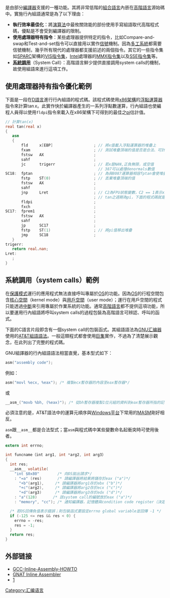 {{地区用词3
|zh-cn='''内联汇编'''
|zh-hk='''行內組語'''
|equiv-tw=hk
|start=（{{lang-en|'''Inline assembly'''}}），
|as=译作
|end=，
}}是由部分[[編譯器|編譯器]]支援的一種功能。其將非常低階的[[組合語言|組合語言]]內嵌在[[高階語言|高階語言]]源始碼中。實施行內組語通常是為了以下理由：
*'''執行效率最佳化'''：將[[演算法|演算法]]中最攸關效能的部份使用手寫組語取代高階程式碼，優點是不會受到編譯器的限制。
*'''使用處理器特有指令'''：某些處理器提供特定的指令，比如Compare-and-swap和Test-and-set指令可以直接用以實作[[信号_(计算机科学)|信號]]機制。因為[[多工|多工系統]]都需要信號機制，幾乎所有現代的處理器都支援前述的兩個指令。其它的一些指令集如[[SPARC|SPARC]]架構的[[VIS指令集|VIS指令集]]，[[Intel|Intel]]處理器的[[MMX|MMX指令集]]以及[[SSE|SSE指令集]]等。
*'''[[系统调用|系統調用]]'''（System Call）：高階語言鮮少提供直接調用system calls的機制，故使用組語來進行這項工作。

== 使用處理器持有指令優化範例 ==
下面是一段在[[D語言|D語言]]進行行內組語的程式碼。該程式碼使用[[X86|x86架構]]的[[FPU|浮點運算器]]指令來計算<math>\tan x</math>。此實作快於編譯器產生的一系列浮點數運算，行內組語也使編程人員得以使用<code>fldpi</code>指令來載入在x86架構下可得到的最佳之[[pi|pi]]估計值。

<syntaxhighlight lang="d">
// 計算tan(x)
real tan(real x)
{
   asm
   {
       fld     x[EBP]                  ; // 將x值載入浮點運算器的堆疊上
       fxam                            ; // 測試堆疊頂端的值是否是合法、可計算浮點數
       fstsw   AX                      ;
       sahf                            ;
       jc      trigerr                 ; // 若x是NAN,正負無限，或空值 
                                         // 387可以處理denormals數值
SC18:  fptan                           ; // 為與8087運算器相容fptan會使堆疊頂端為1.0，再來才是tan值，
       fstp    ST(0)                   ; // 丟棄堆疊頂端的值
       fstsw   AX                      ;
       sahf                            ;
       jnp     Lret                    ; // C2為FPU狀態變數，C2 == 1表示x超出允許的範圍
                                       ; // tan之週期為pi，下面的程式碼就是將x縮至允許的範圍
       fldpi                           ;
       fxch                            ;
SC17:  fprem1                          ;
       fstsw   AX                      ;
       sahf                            ;
       jp      SC17                    ;
       fstp    ST(1)                   ; // 將pi值移出堆疊
       jmp     SC18                    ;
   }
trigerr:
   return real.nan;
Lret:
   ;
}
</syntaxhighlight>

== 系統調用（system calls）範例 ==
在[[保護模式|保護模式]]運行的應用程式無法直接呼叫專屬於[[操作系統|OS]]的功能。因為[[作業系統|OS]]的行程空間包含[[核心空間|核心空間]]（kernel mode）與[[用戶空間|用戶空間]]（user mode）；運行在用戶空間的程式只能透過[[中斷|中斷]]來引用專屬於作業系統的功能。通常[[高階語言|高階語言]]都不提供這項功能，所以要運用行內組語將呼叫system calls的過程包裝為高階語言可辨認、呼叫的函式。

下面的C語言片段即含有一個system call的包裝函式。其組語語法為[[GNU汇编器|GNU汇编器]]使用的[[AT&T組語語法|AT&T組語語法]]。一般這類程式都會使用[[巨集|巨集]]實作，不過為了清楚展示觀念，在此列出了完整的程式碼。

GNU組譯器的行內組語語法相當直覺，基本型式如下：

<syntaxhighlight lang="c">asm("assembly code");</syntaxhighlight>

例如：

<syntaxhighlight lang="c">asm("movl %ecx, %eax"); /* 複製ecx暫存器的內容至eax暫存器*/</syntaxhighlight>

或

<syntaxhighlight lang="c">__asm_("movb %bh, (%eax)"); /* 從bh暫存器複製1位元組的資料到eax暫存器所指的記憶體區塊*/</syntaxhighlight>

必須注意的是，AT&T語法中的運算元順序與[[Windows|Windows平台]]下常用的[[MASM|MASM]]剛好相反。

<code>asm</code>跟<code>__asm__</code>都是合法型式；當<code>asm</code>與程式碼中某些變數命名起衝突時可使用後者。

<syntaxhighlight lang="c">
extern int errno;

int funcname（int arg1, int *arg2, int arg3）
{
  int res;
  __asm__ volatile(
    "int $0x80"        /* 向OS拋出請求*/
    : "=a" (res)       /* 請編譯器將結果將儲存於eax ("a")*/
      "+b"(arg1),     /* 請編譯器將arg1存於ebx ("b")*/
      "+c"(arg2),     /* 請編譯器將arg2存於ecx ("c")*/
      "+d"(arg3)      /* 請編譯器將arg3存於edx ("d")*/
    : "a"(128)       /* 該system call的編號放於eax ("a")*/
    : "memory", "cc"); /* 通知編譯器，記憶體與condition code register（決定分支的暫存器）己被更改*/

  /* 若OS回傳負值表示錯誤；則包裝函式要設定errno global variable並回傳 -1 */
  if (-125 <= res && res < 0) {
    errno = -res;
    res = -1;
  }  
  return res;
}
</syntaxhighlight>

==外部链接==
*[http://www.ibiblio.org/gferg/ldp/GCC-Inline-Assembly-HOWTO.html GCC-Inline-Assembly-HOWTO] {{Wayback|url=http://www.ibiblio.org/gferg/ldp/GCC-Inline-Assembly-HOWTO.html |date=20140125221231 }}
*[https://web.archive.org/web/20110514100544/http://gcc.gnu.org/onlinedocs/gnat_ugn_unw/Inline-Assembler.html GNAT Inline Assembler]
*[http://www.jaist.ac.jp/iscenter-new/mpc/altix/altixdata/opt/intel/vtune/doc/users_guide/mergedProjects/analyzer_ec/mergedProjects/reference_olh/mergedProjects/instructions/instruct32_hh/vc110.htm] {{Wayback|url=http://www.jaist.ac.jp/iscenter-new/mpc/altix/altixdata/opt/intel/vtune/doc/users_guide/mergedProjects/analyzer_ec/mergedProjects/reference_olh/mergedProjects/instructions/instruct32_hh/vc110.htm |date=20190130232909 }}

[[Category:汇编语言|Category:汇编语言]]